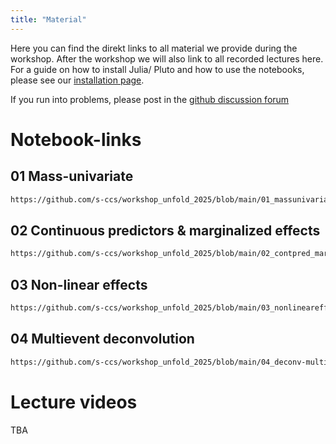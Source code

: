 ```yaml
---
title: "Material"
---
```


Here you can find the direkt links to all material we provide during the workshop. After the workshop we will also link to all recorded lectures here. For a guide on how to install Julia/ Pluto and how to use the notebooks, please see our [installation page](installation.qmd).

::: {.callout-note}
If you run into problems, please post in the [github discussion forum](https://github.com/unfoldtoolbox/Unfold.jl/discussions/categories/unfold-jl-workshop-2025)
:::

# Notebook-links
## 01 Mass-univariate
```default
https://github.com/s-ccs/workshop_unfold_2025/blob/main/01_massunivariate.jl
```

## 02 Continuous predictors & marginalized effects
```default
https://github.com/s-ccs/workshop_unfold_2025/blob/main/02_contpred_marginaleffects.jl
```

## 03 Non-linear effects
```default
https://github.com/s-ccs/workshop_unfold_2025/blob/main/03_nonlineareffects.jl
```

## 04 Multievent deconvolution
```default
https://github.com/s-ccs/workshop_unfold_2025/blob/main/04_deconv-multievent.jl
```

# Lecture videos

TBA